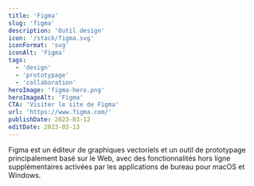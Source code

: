 ```yaml
---
title: 'Figma'
slug: 'figma'
description: 'Outil design'
icon: '/stack/figma.svg'
iconFormat: 'svg'
iconAlt: 'Figma'
tags:
  - 'design'
  - 'prototypage'
  - 'collaboration'
heroImage: 'figma-hero.png'
heroImageAlt: 'Figma'
CTA: 'Visiter le site de Figma'
url: 'https://www.figma.com/'
publishDate: 2023-03-12
editDate: 2023-03-13
---
```


Figma est un éditeur de graphiques vectoriels et un outil de prototypage principalement basé sur le Web, avec des fonctionnalités hors ligne supplémentaires activées par les applications de bureau pour macOS et Windows.
